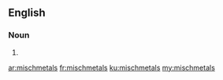 ==English==

===Noun===
{{head|en|plural}}

# {{plural of|mischmetal|lang=en}}

[[ar:mischmetals]]
[[fr:mischmetals]]
[[ku:mischmetals]]
[[my:mischmetals]]
